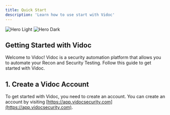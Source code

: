 ```yaml
---
title: Quick Start
description: 'Learn how to use start with Vidoc'
---
```


<img
  className="block dark:hidden"
  src="/assets/cover.png"
  alt="Hero Light"
/>
<img
  className="hidden dark:block"
  src="/assets/cover.png"
  alt="Hero Dark"
/>

## Getting Started with Vidoc

Welcome to Vidoc! Vidoc is a security automation platform that allows you to automate your Recon and Security Testing. Follow this guide to get started with Vidoc.

## 1. Create a Vidoc Account

To get started with Vidoc, you need to create an account. You can create an account by visiting [https://app.vidocsecurity.com](https://app.vidocsecurity.com).